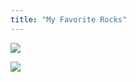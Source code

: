```yaml
---
title: "My Favorite Rocks"
---
```


![](/Users/christineiyer/jeffontherocks/JeffFolder/jeffontherocks/rocks1.jpg)

![](/Users/christineiyer/jeffontherocks/JeffFolder/jeffontherocks/rocks2.jpg)